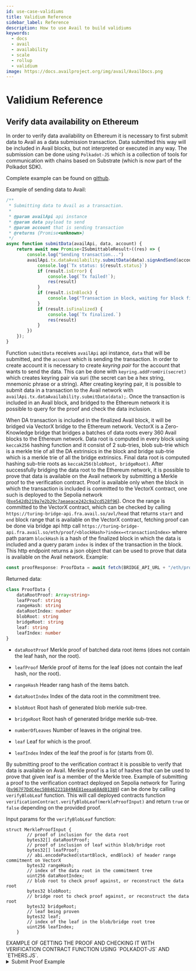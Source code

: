 ```yaml
---
id: use-case-validiums
title: Validium Reference
sidebar_label: Reference
description: How to use Avail to build validiums
keywords:
  - docs
  - avail
  - availability
  - scale
  - rollup
  - validium
image: https://docs.availproject.org/img/avail/AvailDocs.png
---
```


# Validium Reference

## Verify data availability on Ethereum

In order to verify data availability on Ethereum it is necessary
to first submit data to Avail as a data submission transaction. Data
submitted this way will be included in Avail blocks, but not
interpreted or executed in any way. The submission can be done using
`Polkadot-JS` which is a collection of tools for communication with
chains based on Substrate (which is now part of the Polkadot SDK).

Complete example can be found on [github](https://github.com/availproject/avail/blob/main/examples/deno/validium.ts).

Example of sending data to Avail:

```typescript
/**
 * Submitting data to Avail as a transaction.
 *
 * @param availApi api instance
 * @param data payload to send
 * @param account that is sending transaction
 * @returns {Promise<unknown>}
 */
async function submitData(availApi, data, account) {
    return await new Promise<ISubmittableResult>((res) => {
        console.log("Sending transaction...")
        availApi.tx.dataAvailability.submitData(data).signAndSend(account, {nonce: -1}, (result: ISubmittableResult) => {
            console.log(`Tx status: ${result.status}`)
            if (result.isError) {
                console.log(`Tx failed!`);
                res(result)
            }
            if (result.isInBlock) {
                console.log("Transaction in block, waiting for block finalization...")
            }
            if (result.isFinalized) {
                console.log(`Tx finalized.`)
                res(result)
            }
        })
    });
}
```

Function `submitData` receives `availApi` api instance, `data` that will be submitted,
and the `account` which is sending the transaction. In order to create account
it is necessary to create _keyring_ _pair_ for the account that wants to send the data.
This can be done with `keyring.addFromUri(secret)` which creates keyring pair via suri
(the secret can be a hex string, mnemonic phrase or a string).
After creating keyring pair, it is possible to submit data in a transaction to the Avail network with
`availApi.tx.dataAvailability.submitData(data);`. Once the transaction is included in an Avail block, and bridged to the
Ethereum network it is possible to query for the proof and check the data inclusion.

When DA transaction is included in the finalized Avail block, it will be bridged via VectorX bridge to the Ethereum network.
VectorX is a Zero-Knowledge bridge that bridges a batches of data roots every 360 Avail blocks to the Ethereum network.
Data root is computed in every block using `keccak256` hashing function and it consist of 2 sub-tries,
blob sub-trie which is a merkle trie of all the DA extrinsics in the block and bridge sub-trie which is a merkle trie of all the bridge extrinsics.
Final data root is computed hashing sub-trie roots as `keccak256(blobRoot, bridgeRoot)`.
After successfully bridging the data root to the Ethereum network,
it is possible to prove that data is available on the Avail network by submitting a Merkle proof to the verification contract.
Proof is available only when the block in which the transaction is included is committed to the VectorX contract,
one such is deployed to the Sepolia network ([`0xe542db219a7e2b29c7aeaeace242c9a2cd528f96`](https://sepolia.etherscan.io/address/0xe542db219a7e2b29c7aeaeace242c9a2cd528f96)).
 Once the range is committed to the VectorX contract, which
can be checked by calling `https://turing-bridge-api.fra.avail.so/avl/head` that returns `start` and `end` block range that is available on the VectorX contract,
fetching proof can be done via bridge api http call
 `https://turing-bridge-api.fra.avail.so/eth/proof/<blockHash>?index=<transactionIndex>`
where path param `blockHash` is a hash of the finalized block in which
the data is included and a query param `index` is index of the transaction in the block.
This http endpoint returns a json object that can be used to prove that data is available on the Avail network.
Example:

```typescript
const proofResponse: ProofData = await fetch(BRIDGE_API_URL + "/eth/proof/" + result.finalized + "?index=" + result.txIndex);
```

Returned data:

``` typescript
class ProofData {
    dataRootProof: Array<string>
    leafProof: string
    rangeHash: string
    dataRootIndex: number
    blobRoot: string
    bridgeRoot: string
    leaf: string
    leafIndex: number
}
```

- `dataRootProof` Merkle proof of batched data root items (does not contain the leaf hash, nor the root).

- `leafProof` Merkle proof of items for the leaf (does not contain the leaf hash, nor the root).

- `rangeHash` Header rang hash of the items batch.

- `dataRootIndex` Index of the data root in the commitment tree.

- `blobRoot` Root hash of generated blob merkle sub-tree.

- `bridgeRoot` Root hash of generated bridge merkle sub-tree.

- `numberOfLeaves` Number of leaves in the original tree.

- `leaf` Leaf for which is the proof.

- `leafIndex` Index of the leaf the proof is for (starts from 0).

By submitting proof to the verification contract it is possible to verify
that data is available on Avail. Merkle proof is a list of hashes that can be used to prove
that given leaf is a member of the Merkle tree. Example of submitting a proof to the verification contract
deployed on Sepolia network for Turing ([`0x967F7DdC4ec508462231849AE81eeaa68Ad01389`](https://sepolia.etherscan.io/address/0x967F7DdC4ec508462231849AE81eeaa68Ad01389)) can be done by calling `verifyBlobLeaf` function.
This will call deployed contracts function `verificationContract.verifyBlobLeaf(merkleProofInput)`
and return `true` or `false` depending on the provided proof.

Input params for the `verifyBlobLeaf` function:

```
struct MerkleProofInput {
        // proof of inclusion for the data root
        bytes32[] dataRootProof;
        // proof of inclusion of leaf within blob/bridge root
        bytes32[] leafProof;
        // abi.encodePacked(startBlock, endBlock) of header range commitment on VectorX
        bytes32 rangeHash;
        // index of the data root in the commitment tree
        uint256 dataRootIndex;
        // blob root to check proof against, or reconstruct the data root
        bytes32 blobRoot;
        // bridge root to check proof against, or reconstruct the data root
        bytes32 bridgeRoot;
        // leaf being proven
        bytes32 leaf;
        // index of the leaf in the blob/bridge root tree
        uint256 leafIndex;
    }
```
<Callout type="info">
EXAMPLE OF GETTING THE PROOF AND CHECKING IT WITH VERIFICATION CONTRACT FUNCTION USING `POLKADOT-JS` AND `ETHERS.JS`.<br/>

<details className="border p-3 rounded-md bg-[#EFF6FF] border-[#] hover:!bg-[#EFF6FF]">
  <summary>
    Submit Proof Example
  </summary>

```typescript
import {ApiPromise, Keyring, WsProvider} from "https://deno.land/x/polkadot@0.2.45/api/mod.ts";
import {API_EXTENSIONS, API_RPC, API_TYPES} from "./api_options.ts";
import {ISubmittableResult} from "https://deno.land/x/polkadot@0.2.45/types/types/extrinsic.ts";
import {ethers} from "npm:ethers@5.4";

import ABI from './abi/availbridge.json' with {type: "json"};

const AVAIL_RPC = "ws://127.0.0.1:9944";
const SURI = "//Alice";
const BRIDGE_ADDRESS = ""; // deployed bridge address
const DATA = ""; // data to send
const BRIDGE_API_URL = ""; // bridge api url
const ETH_PROVIDER_URL = ""; // eth provider url
const availApi = await ApiPromise.create({
    provider: new WsProvider(AVAIL_RPC),
    rpc: API_RPC,
    types: API_TYPES,
    signedExtensions: API_EXTENSIONS,
});
const account = new Keyring({type: "sr25519"}).addFromUri(SURI);

/**
 *  ProofData represents a response from the api that holds proof for
 *  the blob verification.
 */
class ProofData {
    dataRootProof: Array<string>
    leafProof: string
    rangeHash: string
    dataRootIndex: number
    blobRoot: string
    bridgeRoot: string
    leaf: string
    leafIndex: number
}

/**
 * Submitting data to Avail as a transaction.
 *
 * @param availApi api instance
 * @param data payload to send
 * @param account that is sending transaction
 * @returns {Promise<unknown>}
 */
async function submitData(availApi, data, account) {
    return await new Promise<ISubmittableResult>((res) => {
        console.log("Sending transaction...")
        availApi.tx.dataAvailability.submitData(data).signAndSend(account, {nonce: -1}, (result: ISubmittableResult) => {
            console.log(`Tx status: ${result.status}`)
            if (result.isError) {
                console.log(`Tx failed!`);
                res(result)
            }
            if (result.isInBlock) {
                console.log("Transaction in block, waiting for block finalization...")
            }
            if (result.isFinalized) {
                console.log(`Tx finalized.`)
                res(result)
            }
        })
    });
}

let result = await submitData(availApi, DATA, account);
if (result.isFinalized) {
    console.log(`DA transaction in finalized block: ${result.blockNumber}, transaction index: ${result.txIndex}`);
}

// wait until the chain head on the Ethereum network is updated with the block range
// in which the Avail DA transaction is included.
while (true) {
    let getHeadRsp = await fetch(BRIDGE_API_URL + "/avl/head");
    if (getHeadRsp.status != 200) {
        console.log("Something went wrong fetching the head.");
        break;
    }
    let headRsp = await getHeadRsp.json();
    let blockNumber: number = result.blockNumber.toNumber();
    let lastCommittedBlock: number = headRsp.data.end;
    if (lastCommittedBlock >= blockNumber) {
        console.log("Fetching the blob proof.")
        const proofResponse = await fetch(BRIDGE_API_URL + "/eth/proof/" + result.status.asFinalized + "?index=" + result.txIndex);
        if (proofResponse.status != 200) {
            console.log("Something went wrong fetching the proof.")
            console.log(proofResponse)
            break;
        }
        let proof: ProofData = await proofResponse.json();
        console.log("Proof fetched:")
        console.log(proof);
        // call the deployed contract verification function with the inclusion proof.
        const provider = new ethers.providers.JsonRpcProvider(ETH_PROVIDER_URL);
        const contractInstance = new ethers.Contract(BRIDGE_ADDRESS, ABI, provider);
        const isVerified = await contractInstance.verifyBlobLeaf([
            proof.dataRootProof,
            proof.leafProof,
            proof.rangeHash,
            proof.dataRootIndex,
            proof.blobRoot,
            proof.bridgeRoot,
            proof.leaf,
            proof.leafIndex]
        );
        console.log(`Blob validation is: ${isVerified}`)
        break;
    }

    console.log("Waiting to bridge inclusion commitment. This can take a while...")
    // wait for 1 minute to check again
    await new Promise(f => setTimeout(f, 60*1000));
}

Deno.exit(0);
```

</details>
</Callout>
